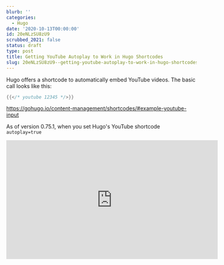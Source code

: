 ```yaml
---
blurb: ''
categories:
  - Hugo
date: '2020-10-13T00:00:00'
id: 20eNLzSU8zU9
scrubbed_2021: false
status: draft
type: post
title: Getting YouTube Autoplay to Work in Hugo Shortcodes
slug: 20eNLzSU8zU9--getting-youtube-autoplay-to-work-in-hugo-shortcodes
---
```


Hugo offers a shortcode to automatically embed YouTube videos. The basic call looks like this:


```go
{{</* youtube 12345 */>}}
```



https://gohugo.io/content-management/shortcodes/#example-youtube-input


As of version 0.75.1, when you set Hugo's YouTube shortcode `autoplay=true` 



<iframe width="560" height="315"
src="https://www.youtube.com/embed/Al7PxVscCog?&autoplay=1"frameborder="0" 
allowfullscreen></iframe>
